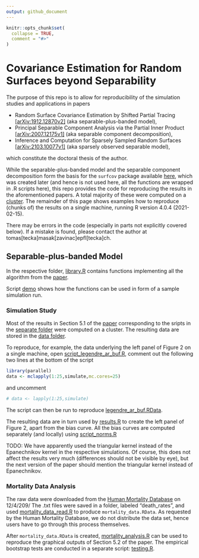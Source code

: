 ```yaml
---
output: github_document
---
```


<!-- README.md is generated from README.Rmd. Please edit that file -->

```r
knitr::opts_chunk$set(
  collapse = TRUE,
  comment = "#>"
)
```

# Covariance Estimation for Random Surfaces beyond Separability

<!-- badges: start -->
<!-- badges: end -->

The purpose of this repo is to allow for reproducibility of the simulation studies and applications in papers

* Random Surface Covariance Estimation by Shifted Partial Tracing
[[arXiv:1912.12870v2]](https://arxiv.org/abs/1912.12870) (aka separable-plus-banded model),
* Principal Separable Component Analysis via the Partial Inner Product
[[arXiv:2007.12175v1]](https://arxiv.org/abs/2007.12175) (aka separable component decomposition),
* Inference and Computation for Sparsely Sampled Random Surfaces
[[arXiv:2103.10077v1]](https://arxiv.org/abs/2103.10077) (aka sparsely observed separable model),

which constitute the doctoral thesis of the author.

While the separable-plus-banded model and the separable component decomposition form the basis for the
`surfcov` package available [here](https://github.com/TMasak/surfcov), which was created later (and hence
is not used here, all the functions are wrapped in .R scripts here), this
repo provides the code for reproducing the results in the aforementioned papers. A total majority of
these were computed on a [cluster](https://www.epfl.ch/research/facilities/scitas/). The remainder of this
page shows examples how to reproduce (chunks of) the results on a single machine, running
R version 4.0.4 (2021-02-15).

There may be errors in the code (especially in parts not explicitly covered below). If a mistake is
found, please contact the author at tomas[tecka]masak[zavinac]epfl[tecka]ch.

## Separable-plus-banded Model

In the respective folder, [library.R](separable_plus_banded_model/library.R) contains functions implementing
all the algorithm from the [paper](https://arxiv.org/abs/1912.12870).

Script [demo](separable_plus_banded_model/demo.R) shows how the functions can be used in form of a sample
simulation run.

### Simulation Study

Most of the results in Section 5.1 of the [paper](https://arxiv.org/abs/1912.12870)
corresponding to the sripts in the [separate folder](separable_plus_banded_model/scripts) were computed on a cluster. 
The resulting data are stored in the [data folder](separable_plus_banded_model/data).

To reproduce, for example, the data underlying the left panel of Figure 2 on a single machine, open
[script_legendre_ar_buf.R](separable_plus_banded_model/scripts/script_legendre_ar_buf.R), comment out the
following two lines at the bottom of the script

``` r
library(parallel)
data <- mclapply(1:25,simulate,mc.cores=25)
```

and uncomment

``` r
# data <- lapply(1:25,simulate)
```

The script can then be run to reproduce
[legendre_ar_buf.RData](separable_plus_banded_model/data/legendre_ar_buf.RData).

The resulting data are in turn used by [results.R](separable_plus_banded_model/results.R) to create
the left panel of Figure 2, apart from the bias curve. All the bias curves are computed separately (and locally)
using [script_norms.R](separable_plus_banded_model/script_norms.R)

TODO: We have apparently used the triangular kernel instead of the Epanechnikov kernel in the respective simulations.
Of course, this does not affect the results very much (differences should not be visible by eye), but the next version of the paper should mention the triangular kernel instead of Epanechnikov.

### Mortality Data Analysis

The raw data were downloaded from the [Human Mortality Database](https://www.mortality.org/) on 12/4/209/
The .txt files were saved in a folder, labeled "death_rates", and used
[mortality_data_read.R](separable_plus_banded_model/mortality_data_read.R) to produce `mortality_data.RData`.
As requested by the Human Mortality Database, we do not distribute the data set, hence users have to
go through this process themselves.

After `mortality_data.RData` is created, [mortality_analysis.R](separable_plus_banded_model/mortality_analysis.R)
can be used to reproduce the graphical outputs of Section 5.2 of the paper. The empirical bootstrap tests
are conducted in a separate script: [testing.R](separable_plus_banded_model/testing.R).





